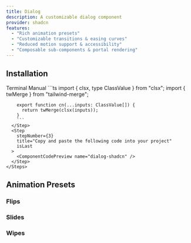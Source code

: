 ```yaml
---
title: Dialog
description: A customizable dialog component
provider: shadcn
features:
  - "Rich animation presets"
  - "Customizable transitions & easing curves"
  - "Reduced motion support & accessibility"
  - "Composable sub-components & portal rendering"
---
```


<ComponentShowcase name="dialog-demo" />

## Installation

<Tabs defaultValue="terminal">
  <TabsList>
    <TabsTrigger value="terminal">
      <Terminal className="w-4 h-4" />
      Terminal
    </TabsTrigger>
    <TabsTrigger value="manual">
      <Code2 className="w-4 h-4" />
      Manual
    </TabsTrigger>
  </TabsList>
  <TabsContent value="terminal">
    <InstallationCommands
      type="registry-installation"
      registryPath="pure-ui/components/dialog-shadcn"
    />
  </TabsContent>
  <TabsContent value="manual">
    <Steps currentStep={1}>
      <Step stepNumber={1} title="Install dependencies">
        <InstallationCommands
          type="package-installation"
          npmCommand="npm install class-variance-authority clsx tailwind-merge @radix-ui/react-dialog motion"
          pnpmCommand="pnpm add class-variance-authority clsx tailwind-merge @radix-ui/react-dialog motion"
          yarnCommand="yarn add class-variance-authority clsx tailwind-merge @radix-ui/react-dialog motion"
          bunCommand="bun add class-variance-authority clsx tailwind-merge @radix-ui/react-dialog motion"
        />
      </Step>
      <Step
        stepNumber={2}
        title="Add cn function to your utils"
      >
        ```ts
        import { clsx, type ClassValue } from "clsx";
        import { twMerge } from "tailwind-merge";

        export function cn(...inputs: ClassValue[]) {
          return twMerge(clsx(inputs));
        }
        ```
      </Step>
      <Step
        stepNumber={3}
        title="Copy and paste the following code into your project"
        isLast
      >
        <ComponentCodePreview name="dialog-shadcn" />
      </Step>
    </Steps>

  </TabsContent>
</Tabs>

## Animation Presets

### Flips

<ComponentShowcase name="dialog-flips-demo" />

### Slides

<ComponentShowcase name="dialog-slides-demo" />

### Wipes

<ComponentShowcase name="dialog-wipes-demo" />
